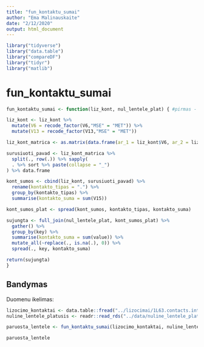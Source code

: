 ```yaml
---
title: "fun_kontaktu_sumai"
author: "Ema Malinauskaite"
date: "2/12/2020"
output: html_document
---
```


```r
library("tidyverse")
library("data.table")
library("compareDF")
library("tidyr")
library("matlib")
```

# fun_kontaktu_sumai

```r
fun_kontaktu_sumai <- function(liz_kont, nul_lentele_plat) { #pirmas - kontaktu lentele, antras - nuline lentele

liz_kont <- liz_kont %>%
  mutate(V6 = recode_factor(V6,"MSE" = "MET")) %>% 
  mutate(V13 = recode_factor(V13,"MSE" = "MET"))

liz_kont_matrica <- as.matrix(data.frame(ar_1 = liz_kont$V6, ar_2 = liz_kont$V13))

surusiuoti_pavad <- liz_kont_matrica %>% 
  split(., row(.)) %>% sapply(
  . %>% sort %>% paste(collapse = "_")
) %>% data.frame

kont_sumos <- cbind(liz_kont, surusiuoti_pavad) %>% 
  rename(kontakto_tipas = ".") %>% 
  group_by(kontakto_tipas) %>% 
  summarise(kontakto_suma = sum(V15)) 

kont_sumos_plat <- spread(kont_sumos, kontakto_tipas, kontakto_suma)

sujungta <- full_join(nul_lentele_plat, kont_sumos_plat) %>% 
  gather() %>% 
  group_by(key) %>% 
  summarise(kontakto_suma = sum(value)) %>% 
  mutate_all(~replace(., is.na(.), 0)) %>% 
  spread(., key, kontakto_suma)

return(sujungta)
}
```

## Bandymas 

Duomenu ikelimas:
```r
lizocimo_kontaktai <- data.table::fread("../lizocimai/1L63.contacts.interresidue.table")
nuline_lentele_platusis <- readr::read_rds("../data/nuline_lentele_platusis.rds")
```

```r
paruosta_lentele <- fun_kontaktu_sumai(lizocimo_kontaktai, nuline_lentele_platusis)

paruosta_lentele
```


